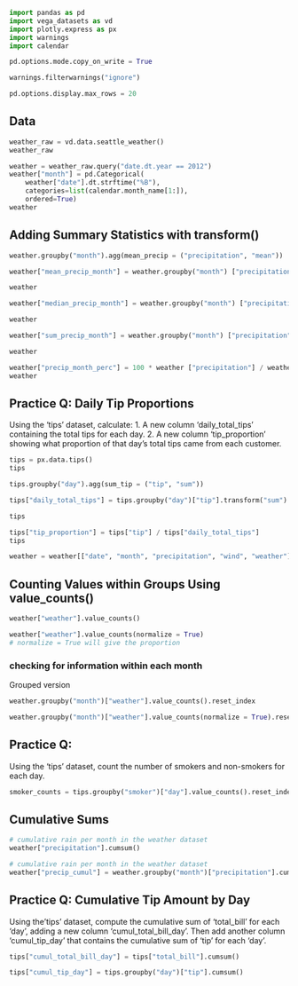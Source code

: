 
```python
import pandas as pd
import vega_datasets as vd
import plotly.express as px
import warnings
import calendar

pd.options.mode.copy_on_write = True

warnings.filterwarnings("ignore")

pd.options.display.max_rows = 20
```

## Data


```python
weather_raw = vd.data.seattle_weather()
weather_raw
```


```python
weather = weather_raw.query("date.dt.year == 2012")
weather["month"] = pd.Categorical(
    weather["date"].dt.strftime("%B"),
    categories=list(calendar.month_name[1:]),
    ordered=True)
weather
```

## Adding Summary Statistics with transform()

```python
weather.groupby("month").agg(mean_precip = ("precipitation", "mean"))
```


```python
weather["mean_precip_month"] = weather.groupby("month") ["precipitation"].transform("mean")

weather
```
```python
weather["median_precip_month"] = weather.groupby("month") ["precipitation"].transform("median")

weather
```


```python
weather["sum_precip_month"] = weather.groupby("month") ["precipitation"].transform("sum")

weather
```


```python
weather["precip_month_perc"] = 100 * weather ["precipitation"] / weather["sum_precip_month"]
weather
```

## Practice Q: Daily Tip Proportions

Using the 'tips' dataset, calculate:
1. A new column 'daily_total_tips' containing the total tips for each day.
2. A new column 'tip_proportion' showing what proportion of that day's total tips came from each customer.
```python
tips = px.data.tips()
tips
```

```python
tips.groupby("day").agg(sum_tip = ("tip", "sum"))
```

```python
tips["daily_total_tips"] = tips.groupby("day")["tip"].transform("sum")

tips
```

```python
tips["tip_proportion"] = tips["tip"] / tips["daily_total_tips"]
tips
```


```python
weather = weather[["date", "month", "precipitation", "wind", "weather"]] # subsetting back to a new column
```

## Counting Values within Groups Using value_counts()

```python
weather["weather"].value_counts()
```

```python
weather["weather"].value_counts(normalize = True)
# normalize = True will give the proportion
```

### checking for  information within each month
Grouped version

```python
weather.groupby("month")["weather"].value_counts().reset_index
```

```python
weather.groupby("month")["weather"].value_counts(normalize = True).reset_index
```

## Practice Q:
Using the 'tips' dataset, count the number of smokers and non-smokers for each day.

```python
smoker_counts = tips.groupby("smoker")["day"].value_counts().reset_index
```

## Cumulative Sums

```python
# cumulative rain per month in the weather dataset
weather["precipitation"].cumsum()

```


```python
# cumulative rain per month in the weather dataset
weather["precip_cumul"] = weather.groupby("month")["precipitation"].cumsum()

```

## Practice Q: Cumulative Tip Amount by Day

Using the'tips' dataset, compute the cumulative sum of 'total_bill' for each 'day', adding a new column 'cumul_total_bill_day'. Then add another column 'cumul_tip_day' that contains the cumulative sum of 'tip' for each 'day'. 

```python
tips["cumul_total_bill_day"] = tips["total_bill"].cumsum()
```

```python
tips["cumul_tip_day"] = tips.groupby("day")["tip"].cumsum()
```
